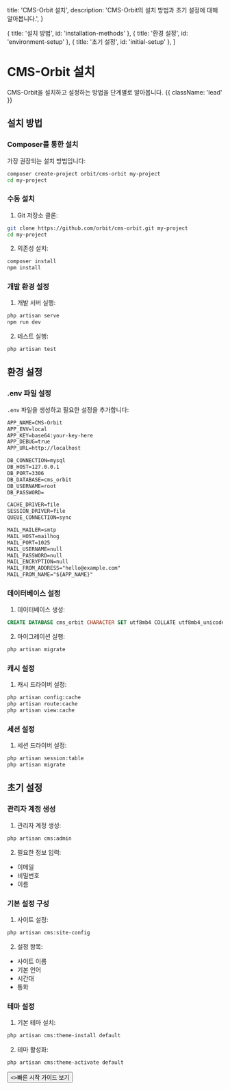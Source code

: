   title: 'CMS-Orbit 설치',
  description: 'CMS-Orbit의 설치 방법과 초기 설정에 대해 알아봅니다.',
}

  { title: '설치 방법', id: 'installation-methods' },
  { title: '환경 설정', id: 'environment-setup' },
  { title: '초기 설정', id: 'initial-setup' },
]

# CMS-Orbit 설치

CMS-Orbit을 설치하고 설정하는 방법을 단계별로 알아봅니다. {{ className: 'lead' }}

## 설치 방법

### Composer를 통한 설치

가장 권장되는 설치 방법입니다:

```bash {{ title: 'Composer를 통한 설치' }}
composer create-project orbit/cms-orbit my-project
cd my-project
```

### 수동 설치

1. Git 저장소 클론:
```bash {{ title: 'Git 저장소 클론' }}
git clone https://github.com/orbit/cms-orbit.git my-project
cd my-project
```

2. 의존성 설치:
```bash {{ title: '의존성 설치' }}
composer install
npm install
```

### 개발 환경 설정

1. 개발 서버 실행:
```bash {{ title: '개발 서버 실행' }}
php artisan serve
npm run dev
```

2. 테스트 실행:
```bash {{ title: '테스트 실행' }}
php artisan test
```

## 환경 설정

### .env 파일 설정

`.env` 파일을 생성하고 필요한 설정을 추가합니다:

```txt {{ title: '.env 파일 설정' }}
APP_NAME=CMS-Orbit
APP_ENV=local
APP_KEY=base64:your-key-here
APP_DEBUG=true
APP_URL=http://localhost

DB_CONNECTION=mysql
DB_HOST=127.0.0.1
DB_PORT=3306
DB_DATABASE=cms_orbit
DB_USERNAME=root
DB_PASSWORD=

CACHE_DRIVER=file
SESSION_DRIVER=file
QUEUE_CONNECTION=sync

MAIL_MAILER=smtp
MAIL_HOST=mailhog
MAIL_PORT=1025
MAIL_USERNAME=null
MAIL_PASSWORD=null
MAIL_ENCRYPTION=null
MAIL_FROM_ADDRESS="hello@example.com"
MAIL_FROM_NAME="${APP_NAME}"
```

### 데이터베이스 설정

1. 데이터베이스 생성:
```sql {{ title: 'MySQL 데이터베이스 생성' }}
CREATE DATABASE cms_orbit CHARACTER SET utf8mb4 COLLATE utf8mb4_unicode_ci;
```

2. 마이그레이션 실행:
```bash {{ title: '마이그레이션 실행' }}
php artisan migrate
```

### 캐시 설정

1. 캐시 드라이버 설정:
```bash {{ title: '캐시 설정' }}
php artisan config:cache
php artisan route:cache
php artisan view:cache
```

### 세션 설정

1. 세션 드라이버 설정:
```bash {{ title: '세션 설정' }}
php artisan session:table
php artisan migrate
```

## 초기 설정

### 관리자 계정 생성

1. 관리자 계정 생성:
```bash {{ title: '관리자 계정 생성' }}
php artisan cms:admin
```

2. 필요한 정보 입력:
- 이메일
- 비밀번호
- 이름

### 기본 설정 구성

1. 사이트 설정:
```bash {{ title: '사이트 설정' }}
php artisan cms:site-config
```

2. 설정 항목:
- 사이트 이름
- 기본 언어
- 시간대
- 통화

### 테마 설정

1. 기본 테마 설치:
```bash {{ title: '기본 테마 설치' }}
php artisan cms:theme-install default
```

2. 테마 활성화:
```bash {{ title: '테마 활성화' }}
php artisan cms:theme-activate default
```

<div className="not-prose">
  <Button href="/quickstart" variant="text" arrow="right">
    <>빠른 시작 가이드 보기</>
  </Button>
</div> 